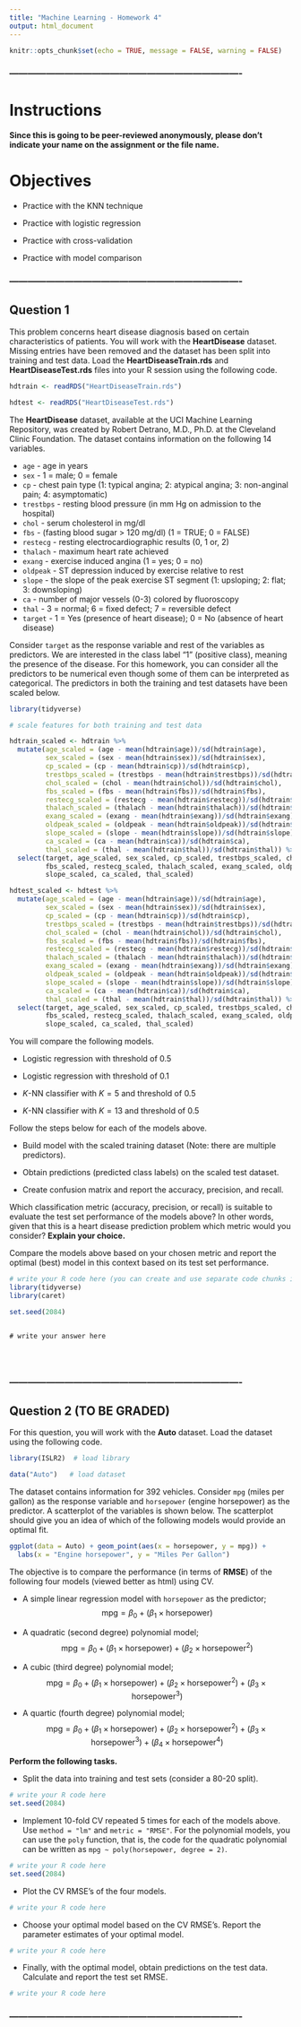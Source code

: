 ```yaml
---
title: "Machine Learning - Homework 4"
output: html_document
---
```


```r
knitr::opts_chunk$set(echo = TRUE, message = FALSE, warning = FALSE)
```


### ----------------------------------------------------------------------------

# Instructions

**Since this is going to be peer-reviewed anonymously, please don't indicate your name on the assignment or the file name.** 


# Objectives

* Practice with the KNN technique

* Practice with logistic regression

* Practice with cross-validation

* Practice with model comparison



### ----------------------------------------------------------------------------

## Question 1

This problem concerns heart disease diagnosis based on certain characteristics of patients. You will work with the **HeartDisease** dataset. Missing entries have been removed and the dataset has been split into training and test data. Load the **HeartDiseaseTrain.rds** and **HeartDiseaseTest.rds** files into your R session using the following code.

```r
hdtrain <- readRDS("HeartDiseaseTrain.rds")

hdtest <- readRDS("HeartDiseaseTest.rds")
```


The **HeartDisease** dataset, available at the UCI Machine Learning Repository, was created by Robert Detrano, M.D., Ph.D. at the Cleveland Clinic Foundation. The dataset contains information on the following 14 variables.

* `age` - age in years
* `sex` - 1 = male; 0 = female
* `cp` - chest pain type (1: typical angina; 2: atypical angina; 3: non-anginal pain; 4: asymptomatic)
* `trestbps` - resting blood pressure (in mm Hg on admission to the hospital)
* `chol` - serum cholesterol in mg/dl
* `fbs` - (fasting blood sugar > 120 mg/dl) (1 = TRUE; 0 = FALSE)
* `restecg` - resting electrocardiographic results (0, 1 or, 2)
* `thalach` - maximum heart rate achieved
* `exang` - exercise induced angina (1 = yes; 0 = no)
* `oldpeak` - ST depression induced by exercise relative to rest
* `slope` - the slope of the peak exercise ST segment (1: upsloping; 2: flat; 3: downsloping)
* `ca` - number of major vessels (0-3) colored by fluoroscopy
* `thal` - 3 = normal; 6 = fixed defect; 7 = reversible defect
* `target` - 1 = Yes (presence of heart disease); 0 = No (absence of heart disease)

Consider `target` as the response variable and rest of the variables as predictors. We are interested in the class label "1" (positive class), meaning the presence of the disease. For this homework, you can consider all the predictors to be numerical even though some of them can be interpreted as categorical. The predictors in both the training and test datasets have been scaled below.

```r
library(tidyverse)

# scale features for both training and test data

hdtrain_scaled <- hdtrain %>% 
  mutate(age_scaled = (age - mean(hdtrain$age))/sd(hdtrain$age),
         sex_scaled = (sex - mean(hdtrain$sex))/sd(hdtrain$sex),
         cp_scaled = (cp - mean(hdtrain$cp))/sd(hdtrain$cp),
         trestbps_scaled = (trestbps - mean(hdtrain$trestbps))/sd(hdtrain$trestbps),
         chol_scaled = (chol - mean(hdtrain$chol))/sd(hdtrain$chol),
         fbs_scaled = (fbs - mean(hdtrain$fbs))/sd(hdtrain$fbs),
         restecg_scaled = (restecg - mean(hdtrain$restecg))/sd(hdtrain$restecg),
         thalach_scaled = (thalach - mean(hdtrain$thalach))/sd(hdtrain$thalach),
         exang_scaled = (exang - mean(hdtrain$exang))/sd(hdtrain$exang),
         oldpeak_scaled = (oldpeak - mean(hdtrain$oldpeak))/sd(hdtrain$oldpeak),
         slope_scaled = (slope - mean(hdtrain$slope))/sd(hdtrain$slope),
         ca_scaled = (ca - mean(hdtrain$ca))/sd(hdtrain$ca),
         thal_scaled = (thal - mean(hdtrain$thal))/sd(hdtrain$thal)) %>% 
  select(target, age_scaled, sex_scaled, cp_scaled, trestbps_scaled, chol_scaled, 
         fbs_scaled, restecg_scaled, thalach_scaled, exang_scaled, oldpeak_scaled, 
         slope_scaled, ca_scaled, thal_scaled)

hdtest_scaled <- hdtest %>% 
  mutate(age_scaled = (age - mean(hdtrain$age))/sd(hdtrain$age),
         sex_scaled = (sex - mean(hdtrain$sex))/sd(hdtrain$sex),
         cp_scaled = (cp - mean(hdtrain$cp))/sd(hdtrain$cp),
         trestbps_scaled = (trestbps - mean(hdtrain$trestbps))/sd(hdtrain$trestbps),
         chol_scaled = (chol - mean(hdtrain$chol))/sd(hdtrain$chol),
         fbs_scaled = (fbs - mean(hdtrain$fbs))/sd(hdtrain$fbs),
         restecg_scaled = (restecg - mean(hdtrain$restecg))/sd(hdtrain$restecg),
         thalach_scaled = (thalach - mean(hdtrain$thalach))/sd(hdtrain$thalach),
         exang_scaled = (exang - mean(hdtrain$exang))/sd(hdtrain$exang),
         oldpeak_scaled = (oldpeak - mean(hdtrain$oldpeak))/sd(hdtrain$oldpeak),
         slope_scaled = (slope - mean(hdtrain$slope))/sd(hdtrain$slope),
         ca_scaled = (ca - mean(hdtrain$ca))/sd(hdtrain$ca),
         thal_scaled = (thal - mean(hdtrain$thal))/sd(hdtrain$thal)) %>% 
  select(target, age_scaled, sex_scaled, cp_scaled, trestbps_scaled, chol_scaled, 
         fbs_scaled, restecg_scaled, thalach_scaled, exang_scaled, oldpeak_scaled, 
         slope_scaled, ca_scaled, thal_scaled)
```


You will compare the following models.

* Logistic regression with threshold of 0.5

* Logistic regression with threshold of 0.1

* $K$-NN classifier with $K=5$ and threshold of 0.5

* $K$-NN classifier with $K=13$ and threshold of 0.5


Follow the steps below for each of the models above.

* Build model with the scaled training dataset (Note: there are multiple predictors). 

* Obtain predictions (predicted class labels) on the scaled test dataset. 

* Create confusion matrix and report the accuracy, precision, and recall. 


Which classification metric (accuracy, precision, or recall) is suitable to evaluate the test set performance of the models above? In other words, given that this is a heart disease prediction problem which metric would you consider? **Explain your choice.**

Compare the models above based on your chosen metric and report the optimal (best) model in this context based on its test set performance.


```r
# write your R code here (you can create and use separate code chunks if you wish)
library(tidyverse)
library(caret)

set.seed(2084)



```


```{}
# write your answer here




```



### ----------------------------------------------------------------------------

## Question 2 (TO BE GRADED)

For this question, you will work with the **Auto** dataset. Load the dataset using the following code.

```r
library(ISLR2)  # load library

data("Auto")   # load dataset
```


The dataset contains information for 392 vehicles. Consider `mpg` (miles per gallon) as the response variable and `horsepower` (engine horsepower) as the predictor. A scatterplot of the variables is shown below. The scatterplot should give you an idea of which of the following models would provide an optimal fit.

```r
ggplot(data = Auto) + geom_point(aes(x = horsepower, y = mpg)) +
  labs(x = "Engine horsepower", y = "Miles Per Gallon")
```


The objective is to compare the performance (in terms of **RMSE**) of the following four models (viewed better as html) using CV.

* A simple linear regression model with `horsepower` as the predictor; $$\text{mpg} = \beta_0 + \left(\beta_1 \times \text{horsepower}\right)$$

* A quadratic (second degree) polynomial model; $$\text{mpg} = \beta_0 + \left(\beta_1 \times \text{horsepower}\right) + \left(\beta_2 \times \text{horsepower}^2\right)$$

* A cubic (third degree) polynomial model; $$\text{mpg} = \beta_0 + \left(\beta_1 \times \text{horsepower}\right) + \left(\beta_2 \times \text{horsepower}^2\right) + \left(\beta_3 \times \text{horsepower}^3\right)$$

* A quartic (fourth degree) polynomial model; $$\text{mpg} = \beta_0 + \left(\beta_1 \times \text{horsepower}\right) + \left(\beta_2 \times \text{horsepower}^2\right) + \left(\beta_3 \times \text{horsepower}^3\right) + \left(\beta_4 \times \text{horsepower}^4\right)$$


**Perform the following tasks.**

* Split the data into training and test sets (consider a 80-20 split).

```r
# write your R code here
set.seed(2084)


```


* Implement 10-fold CV repeated 5 times for each of the models above. Use `method = "lm"` and `metric = "RMSE"`. For the polynomial models, you can use the `poly` function, that is, the code for the quadratic polynomial can be written as `mpg ~ poly(horsepower, degree = 2)`.

```r
# write your R code here
set.seed(2084)


```


* Plot the CV RMSE's of the four models.

```r
# write your R code here


```


* Choose your optimal model based on the CV RMSE's. Report the parameter estimates of your optimal model.

```r
# write your R code here


```


* Finally, with the optimal model, obtain predictions on the test data. Calculate and report the test set RMSE.

```r
# write your R code here


```



### ----------------------------------------------------------------------------

